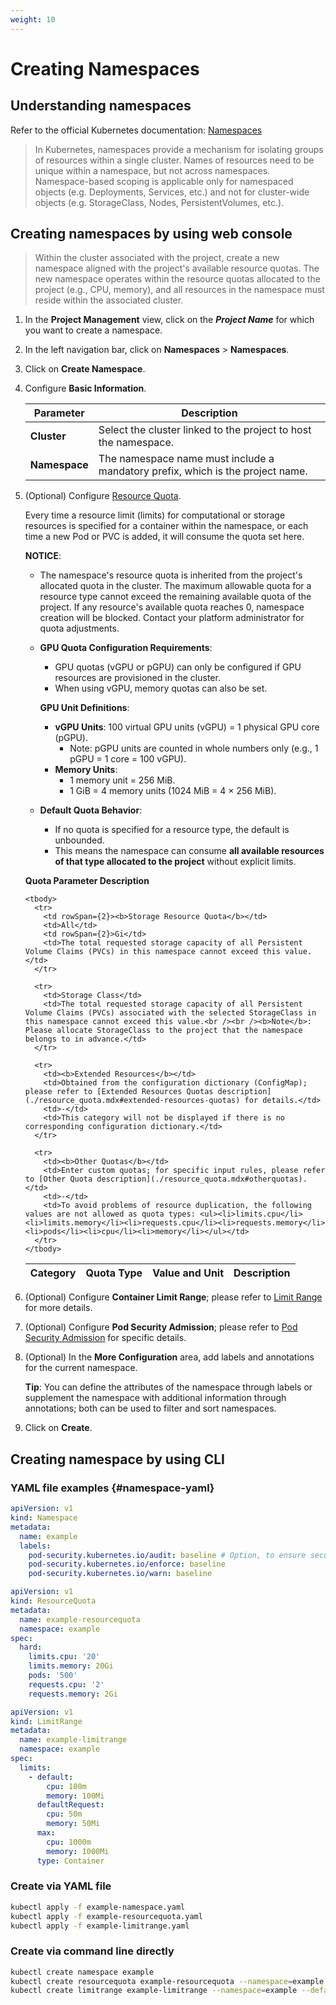```yaml
---
weight: 10
---
```


# Creating Namespaces

## Understanding namespaces

Refer to the official Kubernetes documentation: [Namespaces](https://kubernetes.io/docs/reference/kubernetes-api/cluster-resources/namespace-v1/)

> In Kubernetes, namespaces provide a mechanism for isolating groups of resources within a single cluster. Names of resources need to be unique within a namespace, but not across namespaces. Namespace-based scoping is applicable only for namespaced objects (e.g. Deployments, Services, etc.) and not for cluster-wide objects (e.g. StorageClass, Nodes, PersistentVolumes, etc.).

## Creating namespaces by using web console

> Within the cluster associated with the project, create a new namespace aligned with the project's available resource quotas.
> The new namespace operates within the resource quotas allocated to the project (e.g., CPU, memory), and all resources in the namespace must reside within the associated cluster.

1.  In the **Project Management** view, click on the **_Project Name_** for which you want to create a namespace.

2.  In the left navigation bar, click on **Namespaces** > **Namespaces**.

3.  Click on **Create Namespace**.

4.  Configure **Basic Information**.

    | Parameter     | Description                                                                    |
    | ------------- | ------------------------------------------------------------------------------ |
    | **Cluster**   | Select the cluster linked to the project to host the namespace.                |
    | **Namespace** | The namespace name must include a mandatory prefix, which is the project name. |

5.  (Optional) Configure [Resource Quota](./resource_quota.mdx).

    Every time a resource limit (limits) for computational or storage resources is specified for a container within the namespace, or each time a new Pod or PVC is added, it will consume the quota set here.

    **NOTICE**:
    - The namespace's resource quota is inherited from the project's allocated quota in the cluster. The maximum allowable quota for a resource type cannot exceed the remaining available quota of the project. If any resource's available quota reaches 0, namespace creation will be blocked. Contact your platform administrator for quota adjustments.

    - **GPU Quota Configuration Requirements**:
      - GPU quotas (vGPU or pGPU) can only be configured if GPU resources are provisioned in the cluster.
      - When using vGPU, memory quotas can also be set.

      **GPU Unit Definitions**:
      - **vGPU Units**: 100 virtual GPU units (vGPU) = 1 physical GPU core (pGPU).
        - Note: pGPU units are counted in whole numbers only (e.g., 1 pGPU = 1 core = 100 vGPU).
      - **Memory Units**:
        - 1 memory unit = 256 MiB.
        - 1 GiB = 4 memory units (1024 MiB = 4 × 256 MiB).

    - **Default Quota Behavior**:
      - If no quota is specified for a resource type, the default is unbounded.
      - This means the namespace can consume **all available resources of that type allocated to the project** without explicit limits.

    **Quota Parameter Description**

      <table>
        <thead>
          <tr>
            <th>Category</th>
            <th>Quota Type</th>
            <th>Value and Unit</th>
            <th>Description</th>
          </tr>
        </thead>

        <tbody>
          <tr>
            <td rowSpan={2}><b>Storage Resource Quota</b></td>
            <td>All</td>
            <td rowSpan={2}>Gi</td>
            <td>The total requested storage capacity of all Persistent Volume Claims (PVCs) in this namespace cannot exceed this value.</td>
          </tr>

          <tr>
            <td>Storage Class</td>
            <td>The total requested storage capacity of all Persistent Volume Claims (PVCs) associated with the selected StorageClass in this namespace cannot exceed this value.<br /><br /><b>Note</b>: Please allocate StorageClass to the project that the namespace belongs to in advance.</td>
          </tr>

          <tr>
            <td><b>Extended Resources</b></td>
            <td>Obtained from the configuration dictionary (ConfigMap); please refer to [Extended Resources Quotas description](./resource_quota.mdx#extended-resources-quotas) for details.</td>
            <td>-</td>
            <td>This category will not be displayed if there is no corresponding configuration dictionary.</td>
          </tr>

          <tr>
            <td><b>Other Quotas</b></td>
            <td>Enter custom quotas; for specific input rules, please refer to [Other Quota description](./resource_quota.mdx#otherquotas).</td>
            <td>-</td>
            <td>To avoid problems of resource duplication, the following values are not allowed as quota types: <ul><li>limits.cpu</li><li>limits.memory</li><li>requests.cpu</li><li>requests.memory</li><li>pods</li><li>cpu</li><li>memory</li></ul></td>
          </tr>
        </tbody>

      </table>

6.  (Optional) Configure **Container Limit Range**; please refer to [Limit Range](./limit_range.mdx) for more details.

7.  (Optional) Configure **Pod Security Admission**; please refer to [Pod Security Admission](./security_policies.mdx) for specific details.

8.  (Optional) In the **More Configuration** area, add labels and annotations for the current namespace.

    **Tip**: You can define the attributes of the namespace through labels or supplement the namespace with additional information through annotations; both can be used to filter and sort namespaces.

9.  Click on **Create**.

## Creating namespace by using CLI

### YAML file examples \{#namespace-yaml}

```yaml title="example-namespace.yaml"
apiVersion: v1
kind: Namespace
metadata:
  name: example
  labels:
    pod-security.kubernetes.io/audit: baseline # Option, to ensure security, it is recommended to choose the baseline or restricted mode.
    pod-security.kubernetes.io/enforce: baseline
    pod-security.kubernetes.io/warn: baseline
```

```yaml title="example-resourcequota.yaml"
apiVersion: v1
kind: ResourceQuota
metadata:
  name: example-resourcequota
  namespace: example
spec:
  hard:
    limits.cpu: '20'
    limits.memory: 20Gi
    pods: '500'
    requests.cpu: '2'
    requests.memory: 2Gi
```

```yaml title="example-limitrange.yaml"
apiVersion: v1
kind: LimitRange
metadata:
  name: example-limitrange
  namespace: example
spec:
  limits:
    - default:
        cpu: 100m
        memory: 100Mi
      defaultRequest:
        cpu: 50m
        memory: 50Mi
      max:
        cpu: 1000m
        memory: 1000Mi
      type: Container
```

### Create via YAML file

```bash
kubectl apply -f example-namespace.yaml
kubectl apply -f example-resourcequota.yaml
kubectl apply -f example-limitrange.yaml
```

### Create via command line directly

```bash
kubectl create namespace example
kubectl create resourcequota example-resourcequota --namespace=example --hard=limits.cpu=20,limits.memory=20Gi,pods=500
kubectl create limitrange example-limitrange --namespace=example --default='cpu=100m,memory=100Mi' --default-request='cpu=50m,memory=50Mi' --max='cpu=1000m,memory=1000Mi'
```
